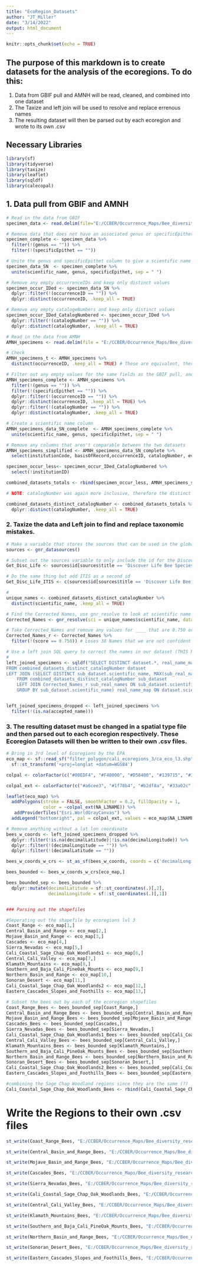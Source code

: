 ```yaml
---
title: "EcoRegion_Datasets"
author: "JT_Miller"
date: "3/14/2022"
output: html_document
---
```


```r
knitr::opts_chunk$set(echo = TRUE)
```

## The purpose of this markdown is to create datasets for the analysis of the ecoregions. To do this:
1) Data from GBIF pull and AMNH will be read, cleaned, and combined into one dataset
2) The Taxize and left join will be used to resolve and replace errenous names
3) The resulting dataset will then be parsed out by each ecoregion and wrote to its own .csv

## Necessary Libraries
```r
library(sf)
library(tidyverse)
library(taxize)
library(leaflet)
library(sqldf)
library(calecopal)
```



## 1. Data pull from GBIF and AMNH
```r
# Read in the data from GBIF
specimen_data <- read.delim(file="E:/CCBER/Occurrence_Maps/Bee_diversity_research/Data/bee_catalogued.txt",header=TRUE)

# Remove data that does not have an associated genus or specificEpithet
specimen_complete <- specimen_data %>% 
  filter(!(genus == "")) %>% 
  filter(!(specificEpithet == ""))

# Unite the genus and specificEpithet column to give a scientific name
specimen_data_SN  <- specimen_complete %>% 
  unite(scientific_name, genus, specificEpithet, sep = " ")

# Remove any empty occurrenceIDs and keep only distinct values
specimen_occur_IDed <- specimen_data_SN %>%
  dplyr::filter(!(occurrenceID == "")) %>% 
  dplyr::distinct(occurrenceID, .keep_all = TRUE)

# Remove any empty catalogeNumbers and keep only distinct values
specimen_occur_IDed_CatalogNumbered <- specimen_occur_IDed %>% 
  dplyr::filter(!(catalogNumber == "")) %>% 
  dplyr::distinct(catalogNumber, .keep_all = TRUE)

# Read in the data from AMNH
AMNH_specimens <- read.delim(file = "E:/CCBER/Occurrence_Maps/Bee_diversity_research/Data/AMNH_occurrences.tab", header = TRUE)

# Check
AMNH_specimens_t <- AMNH_specimens %>% 
  distinct(occurrenceID, .keep_all = TRUE) # These are equivalent, therefore no cleaning is needed on this dataset

# Filter out any empty values for the same fields as the GBIF pull, and keep only distinct values for OccurID and CatalogNumber
AMNH_specimens_complete <- AMNH_specimens %>%
  filter(!(genus == "")) %>% 
  filter(!(specificEpithet == "")) %>% 
  dplyr::filter(!(occurrenceID == "")) %>% 
  dplyr::distinct(occurrenceID, .keep_all = TRUE) %>% 
  dplyr::filter(!(catalogNumber == "")) %>% 
  dplyr::distinct(catalogNumber, .keep_all = TRUE)

# Create a scientific name column
AMNH_specimens_data_SN_complete  <- AMNH_specimens_complete %>% 
  unite(scientific_name, genus, specificEpithet, sep = " ")

# Remove any columns that aren't comparable between the two datasets
AMNH_specimens_simplified <- AMNH_specimens_data_SN_complete %>% 
  select(institutionCode, basisOfRecord,occurrenceID, catalogNumber, eventDate, year, month, day, decimalLatitude, decimalLongitude, georeferenceVerificationStatus, scientificName, kingdom, phylum, class, order, family, scientific_name, subgenus)

specimen_occur_less<- specimen_occur_IDed_CatalogNumbered %>% 
  select(!institutionID)

combined_datasets_totals <- rbind(specimen_occur_less, AMNH_specimens_simplified) 

# NOTE: catalogNumber was again more inclusive, therefore the distinct was ran on it. 

combined_datasets_distinct_catalogNumber <- combined_datasets_totals %>% 
  dplyr::distinct(catalogNumber, .keep_all = TRUE) 
```

### 2. Taxize the data and Left join to find and replace taxonomic mistakes.
```r
# Make a variable that stores the sources that can be used in the global names database
sources <- gnr_datasources()

# Subset out the sources variable to only include the id for the Discover Life Bee Species Guide, set that to the variable 'Get_Disc_Life'
Get_Disc_Life <- sources$id[sources$title == 'Discover Life Bee Species Guide']

# Do the same thing but add ITIS as a second id
Get_Disc_Life_ITIS <- c(sources$id[sources$title == 'Discover Life Bee Species Guide'], sources$id[sources$title == 'Integrated Taxonomic Information SystemITIS'])

# 
unique_names <- combined_datasets_distinct_catalogNumber %>% 
  distinct(scientific_name, .keep_all = TRUE)

# Find the Corrected Names, use gnr_resolve to look at scientific name column and give resolved names based on the preferred source of Discover Life, and secondarily ITIS. Then change the scientific name to only include genus and specific Epithet using canonical = TRUE. 
Corrected_Names <- gnr_resolve(sci = unique_names$scientific_name, data_source_ids = Get_Disc_Life_ITIS, preferred_data_sources = Get_Disc_Life, resolve_once = TRUE, canonical = TRUE)

# Take Corrected_Names and remove any values for ____ that are 0.750 or below
Corrected_Names_r <- Corrected_Names %>% 
  filter(!(score == 0.750)) # Loses 38 Names that we are not confident in.

# Use a left join SQL query to correct the names in our dataset (THIS NEEDS TO BE UPDATED)
#  
left_joined_specimens <- sqldf("SELECT DISTINCT dataset.*, real_name_map.accepted_name
FROM combined_datasets_distinct_catalogNumber dataset 
LEFT JOIN (SELECT DISTINCT sub_dataset.scientific_name, MAX(sub_real_names.matched_name2) accepted_name
    FROM combined_datasets_distinct_catalogNumber sub_dataset
    LEFT JOIN Corrected_Names_r sub_real_names ON sub_dataset.scientific_name = sub_real_names.user_supplied_name
    GROUP BY sub_dataset.scientific_name) real_name_map ON dataset.scientific_name = real_name_map.accepted_name")


left_joined_specimens_dropped <- left_joined_specimens %>% 
  filter(!(is.na(accepted_name)))

```


### 3. The resulting dataset must be changed in a spatial type file and then parsed out to each ecoregion respectively. These Ecoregion Datasets will then be written to their own .csv files. 
```r
# Bring in 3rd level of Ecoregions by the EPA
eco_map <- sf::read_sf("filter_polygon/cali_ecoregions_3/ca_eco_l3.shp") %>% 
  sf::st_transform('+proj=longlat +datum=WGS84') 

colpal <- colorFactor(c("#00EDF4", "#F40000", "#D58400", "#139715", "#3740AE"), eco_map$L2_KEY)

colpal_ext <- colorFactor(c("#a6cee3", "#1f78b4", "#b2df8a", "#33a02c", "#fb9a99", "#e31a1c", "#fdbf6f", "#ff7f00", "#cab2d6", "#6a3d9a", "#ffff99", "#b15928"), eco_map$NA_L3NAME)

leaflet(eco_map) %>%
  addPolygons(stroke = FALSE, smoothFactor = 0.2, fillOpacity = 1,
              color = ~colpal_ext(NA_L3NAME)) %>% 
   addProviderTiles("Esri.WorldGrayCanvas") %>% 
  addLegend("bottomright", pal = colpal_ext, values = eco_map$NA_L3NAME)

# Remove anything without a lat lon coordinate 
bees_w_coords <- left_joined_specimens_dropped %>% 
  dplyr::filter(!is.na(decimalLatitude)|!is.na(decimalLongitude)) %>% 
  dplyr::filter(!(decimalLongitude == "")) %>% 
  dplyr::filter(!(decimalLatitude == ""))

bees_w_coords_w_crs <- st_as_sf(bees_w_coords, coords = c('decimalLongitude', 'decimalLatitude'), crs = 4326)

bees_bounded <- bees_w_coords_w_crs[eco_map,]

bees_bounded_sep <- bees_bounded %>%
  dplyr::mutate(decimalLatitude = sf::st_coordinates(.)[,2],
                decimalLongitude = sf::st_coordinates(.)[,1])



```

```r
### Parsing out the shapefiles 

#Seperating out the shapefile by ecoregions lvl 3
Coast_Range <- eco_map[1,]
Central_Basin_and_Range <- eco_map[2,]
Mojave_Basin_and_Range <- eco_map[3,]
Cascades <- eco_map[4,]
Sierra_Nevadas <- eco_map[5,]
Cali_Coastal_Sage_Chap_Oak_Woodlands1 <- eco_map[6,]
Central_Cali_Valley <- eco_map[7,]
Klamath_Mountains <- eco_map[8,]
Southern_and_Baja_Cali_PineOak_Mounts <- eco_map[9,]
Northern_Basin_and_Range <- eco_map[10,]
Sonoran_Desert <- eco_map[11,]
Cali_Coastal_Sage_Chap_Oak_Woodlands2 <- eco_map[12,]
Eastern_Cascades_Slopes_and_Foothills <- eco_map[13,]

# Subset the bees out by each of the ecoregion shapefiles
Coast_Range_Bees <- bees_bounded_sep[Coast_Range,]
Central_Basin_and_Range_Bees <- bees_bounded_sep[Central_Basin_and_Range,]
Mojave_Basin_and_Range_Bees <- bees_bounded_sep[Mojave_Basin_and_Range,]
Cascades_Bees <- bees_bounded_sep[Cascades,]
Sierra_Nevadas_Bees <- bees_bounded_sep[Sierra_Nevadas,]
Cali_Coastal_Sage_Chap_Oak_Woodlands1_Bees <- bees_bounded_sep[Cali_Coastal_Sage_Chap_Oak_Woodlands1,]
Central_Cali_Valley_Bees <- bees_bounded_sep[Central_Cali_Valley,]
Klamath_Mountains_Bees <- bees_bounded_sep[Klamath_Mountains,]
Southern_and_Baja_Cali_PineOak_Mounts_Bees <- bees_bounded_sep[Southern_and_Baja_Cali_PineOak_Mounts,]
Northern_Basin_and_Range_Bees <- bees_bounded_sep[Northern_Basin_and_Range,]
Sonoran_Desert_Bees <- bees_bounded_sep[Sonoran_Desert,]
Cali_Coastal_Sage_Chap_Oak_Woodlands2_Bees <- bees_bounded_sep[Cali_Coastal_Sage_Chap_Oak_Woodlands2,]
Eastern_Cascades_Slopes_and_Foothills_Bees <- bees_bounded_sep[Eastern_Cascades_Slopes_and_Foothills,]

#combining the Sage Chap Woodland regions since they are the same (?)
Cali_Coastal_Sage_Chap_Oak_Woodlands_Bees <- rbind(Cali_Coastal_Sage_Chap_Oak_Woodlands1_Bees, Cali_Coastal_Sage_Chap_Oak_Woodlands2_Bees)


```

# Write the Regions to their own .csv files 
```r
st_write(Coast_Range_Bees, "E:/CCBER/Occurrence_Maps/Bee_diversity_research/Outputs/EcoRegion_Bees/Coast_Range_Bees.csv",  layer_options = "GEOMETRY=AS_WKT")

st_write(Central_Basin_and_Range_Bees, "E:/CCBER/Occurrence_Maps/Bee_diversity_research/Outputs/EcoRegion_Bees/Central_Basin_and_Range_Bees.csv",  layer_options = "GEOMETRY=AS_WKT")

st_write(Mojave_Basin_and_Range_Bees, "E:/CCBER/Occurrence_Maps/Bee_diversity_research/Outputs/EcoRegion_Bees/Mojave_Basin_and_Range_Bees.csv",  layer_options = "GEOMETRY=AS_WKT")

st_write(Cascades_Bees, "E:/CCBER/Occurrence_Maps/Bee_diversity_research/Outputs/EcoRegion_Bees/Cascades_Bees.csv",  layer_options = "GEOMETRY=AS_WKT")

st_write(Sierra_Nevadas_Bees, "E:/CCBER/Occurrence_Maps/Bee_diversity_research/Outputs/EcoRegion_Bees/Sierra_Nevadas_Bees.csv",  layer_options = "GEOMETRY=AS_WKT")

st_write(Cali_Coastal_Sage_Chap_Oak_Woodlands_Bees, "E:/CCBER/Occurrence_Maps/Bee_diversity_research/Outputs/EcoRegion_Bees/Cali_Coastal_Sage_Chap_Oak_Woodlands_Bees.csv",  layer_options = "GEOMETRY=AS_WKT")

st_write(Central_Cali_Valley_Bees, "E:/CCBER/Occurrence_Maps/Bee_diversity_research/Outputs/EcoRegion_Bees/Central_Cali_Valley_Bees.csv",  layer_options = "GEOMETRY=AS_WKT")

st_write(Klamath_Mountains_Bees, "E:/CCBER/Occurrence_Maps/Bee_diversity_research/Outputs/EcoRegion_Bees/Klamath_Mountains_Bees.csv",  layer_options = "GEOMETRY=AS_WKT")

st_write(Southern_and_Baja_Cali_PineOak_Mounts_Bees, "E:/CCBER/Occurrence_Maps/Bee_diversity_research/Outputs/EcoRegion_Bees/Southern_and_Baja_Cali_PineOak_Mounts_Bees.csv",  layer_options = "GEOMETRY=AS_WKT")

st_write(Northern_Basin_and_Range_Bees, "E:/CCBER/Occurrence_Maps/Bee_diversity_research/Outputs/EcoRegion_Bees/Northern_Basin_and_Range_Bees.csv",  layer_options = "GEOMETRY=AS_WKT")

st_write(Sonoran_Desert_Bees, "E:/CCBER/Occurrence_Maps/Bee_diversity_research/Outputs/EcoRegion_Bees/Sonoran_Desert_Bees.csv",  layer_options = "GEOMETRY=AS_WKT")

st_write(Eastern_Cascades_Slopes_and_Foothills_Bees, "E:/CCBER/Occurrence_Maps/Bee_diversity_research/Outputs/EcoRegion_Bees/Eastern_Cascades_Slopes_and_Foothills_Bees.csv",  layer_options = "GEOMETRY=AS_WKT")
```

